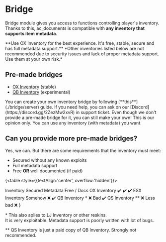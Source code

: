 
# Bridge

Bridge module gives you access to functions controlling player's inventory.  
Thanks to this, ac_documents is compatible with **any inventory that supports item metadata**.

<Callout type="error" emoji="🐂">
    **Use OX Inventory for the best experience. It's free, stable, secure and has full metadata support.**  
    *Other inventories listed below are not recommended due to security issues and lack of proper metadata support. Use them at your own risk.*
</Callout>

## Pre-made bridges
- [OX Inventory](./bridge/server/ox_inventory) (stable)
- [QB Inventory](./bridge/server/qb-inventory) (experimental)

<Callout emoji="💡">
    You can create your own inventory bridge by following [**this**](./bridge/server) guide.  
    If you need help, you can ask on our [Discord](https://discord.gg/2ZezMw2xvR) in support ticket.
</Callout>

<Callout type="info">
    Even though we don't provide a pre-made bridge for it, you can still make your own!  
    This is our opinion only. You can use any inventory (with metadata) you want.
</Callout>

## Can you provide more pre-made bridges?
Yes, we can. But there are some requirements that the inventory must meet:
- Secured without any known exploits
- Full metadata support
- Free **OR** well documented (if paid)

{<table style={{textAlign:'center', overflow:'hidden'}}>
  <thead>
    <tr>
      <th>Inventory</th>
      <th>Secured</th>
      <th>Metadata</th>
      <th>Free / Docs</th>
    </tr>
  </thead>
  <tbody>
    <tr>
      <td>OX Inventory</td>
      <td>✔️</td>
      <td>✔️</td>
      <td>✔️</td>
    </tr>
    <tr>
      <td>ESX Inventory</td>
      <td>Somehow</td>
      <td>❌</td>
      <td>✔️</td>
    </tr>
    <tr>
      <td>QB Inventory *</td>
      <td>❌</td>
      <td>Bad</td>
      <td>✔️</td>
    </tr>
    <tr>
      <td>QS Inventory **</td>
      <td>❌</td>
      <td>Less bad</td>
      <td>❌</td>
    </tr>
  </tbody>
</table>}

\* This also aplies to LJ Inventory or other reskins.  
It is very exploitable. Metadata support is poorly written with lot of bugs.

\*\* QS Inventory is just a paid copy of QB Inventory. Strongly not recommended.
